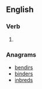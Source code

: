 ==English==

===Verb===
{{head|en|verb form}}

# {{en-third-person singular of|rebind}}

===Anagrams===
* [[bendirs#English|bendirs]]
* [[binders#English|binders]]
* [[inbreds#English|inbreds]]